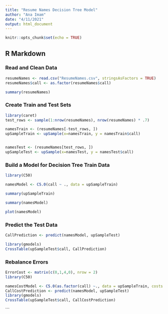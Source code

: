 ---
title: "Resume Names Decision Tree Model"
author: "Ana Imam"
date: "4/11/2021"
output: html_document
---

```{r setup, include=FALSE}
knitr::opts_chunk$set(echo = TRUE)
```

## R Markdown

### Read and Clean Data
```{r}
resumeNames <- read.csv("ResumeNames.csv", stringsAsFactors = TRUE)
resumeNames$call <- as.factor(resumeNames$call)

summary(resumeNames)
```

### Create Train and Test Sets
```{r}
library(caret)
test_rows <- sample(1:nrow(resumeNames), nrow(resumeNames) * .7)

namesTrain <- (resumeNames[-test_rows, ])
upSampleTrain <- upSample(x=namesTrain, y = namesTrain$call)


namesTest <- (resumeNames[test_rows, ])
upSampleTest <- upSample(x=namesTest, y = namesTest$call)
```

### Build a Model for Decision Tree Train Data
```{r}
library(C50)

namesModel <- C5.0(call ~ ., data = upSampleTrain)

summary(upSampleTrain)

summary(namesModel)

plot(namesModel)
```

### Predict the Test Data
```{r}
CallPrediction <- predict(namesModel, upSampleTest)

library(gmodels)
CrossTable(upSampleTest$call, CallPrediction)
```

### Rebalance Errors
```{r}
ErrorCost <- matrix(c(0,1,4,0), nrow = 2)
library(C50)

namesCostModel <- C5.0(as.factor(call) ~., data = upSampleTrain, costs = ErrorCost)
CallCostPrediction <- predict(namesModel, upSampleTest)
library(gmodels)
CrossTable(upSampleTest$call, CallCostPrediction)
```

```






